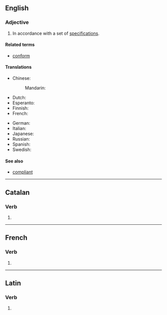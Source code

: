 ==English==

===Adjective===
{{en-adj}}

# In accordance with a set of [[specification]]s.

====Related terms====
* [[conform]]

====Translations====
{{trans-top}}
* Chinese:
*: Mandarin: {{t-needed|cmn}}
* Dutch: {{t-needed|nl}}
* Esperanto: {{t-needed|eo}}
* Finnish: {{t+|fi|säännönmukainen}}
* French: {{t-needed|fr}}
{{trans-mid}}
* German: {{t-needed|de}}
* Italian: {{t-needed|it}}
* Japanese: {{t-needed|ja}}
* Russian: {{t-needed|ru}}
* Spanish: {{t-needed|es}}
* Swedish: {{t-needed|sv}}
{{trans-bottom}}

====See also====
* [[compliant]]

----

==Catalan==

===Verb===
{{head|ca|verb form}}

# {{ca-verb form of|m=ptc|t=pres|conformar}}

----

==French==

===Verb===
{{head|fr|present participle}}

# {{present participle of|conformer|lang=fr|nocat=1}}

----

==Latin==

===Verb===
{{la-verb-form|conformant}}

# {{inflection of|conformō||3|p|pres|actv|indc|lang=la}}